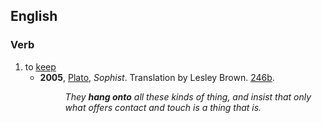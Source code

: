 ==English==

===Verb===
{{en-verb}}

# to [[keep]]
#* '''2005''', [[w:Plato|Plato]], ''Sophist''.  Translation by Lesley Brown. [[w:Stephanus pagination|246b]].
#*: ''They '''hang onto''' all these kinds of thing, and insist that only what offers contact and touch is a thing that is.''